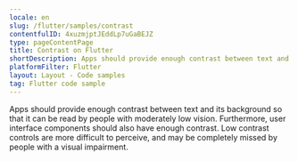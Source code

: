 ```yaml
---
locale: en
slug: /flutter/samples/contrast
contentfulID: 4xuzmjptJEddLp7uGaBEJZ
type: pageContentPage
title: Contrast on Flutter
shortDescription: Apps should provide enough contrast between text and its background so that it can be read by people with moderately low vision.
platformFilter: Flutter
layout: Layout - Code samples
tag: Flutter code sample
---
```


Apps should provide enough contrast between text and its background so that it can be read by people with moderately low vision. Furthermore, user interface components should also have enough contrast. Low contrast controls are more difficult to perceive, and may be completely missed by people with a visual impairment.

<CodeSample id="screen-contrast" locale="en" platform="flutter"/>